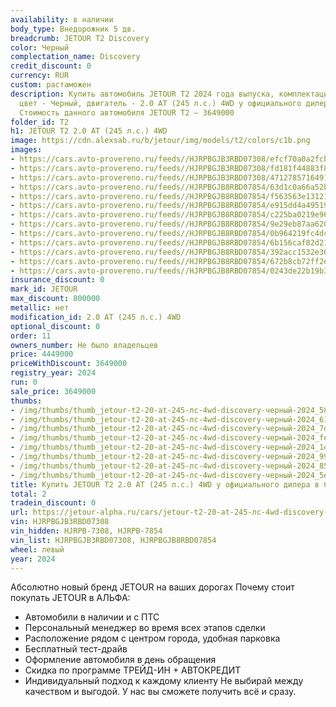 ```yaml
---
availability: в наличии
body_type: Внедорожник 5 дв.
breadcrumb: JETOUR T2 Discovery
color: Черный
complectation_name: Discovery
credit_discount: 0
currency: RUR
custom: растаможен
description: Купить автомобиль JETOUR T2 2024 года выпуска, комплектация Discovery,
  цвет - Черный, двигатель - 2.0 AT (245 л.с.) 4WD у официального дилера в г. Самара.
  Стоимость данного автомобиля JETOUR T2 – 3649000
folder_id: T2
h1: JETOUR T2 2.0 AT (245 л.с.) 4WD
image: https://cdn.alexsab.ru/b/jetour/img/models/t2/colors/c1b.png
images:
- https://cars.avto-provereno.ru/feeds//HJRPBGJB3RBD07308/efcf70a0a2fcbc8820bb5ec27f258ef5.jpeg
- https://cars.avto-provereno.ru/feeds//HJRPBGJB3RBD07308/fd181f44883f89c4a3fd1ce97c761472.jpeg
- https://cars.avto-provereno.ru/feeds//HJRPBGJB3RBD07308/47127857164913999979335d9b27d406.jpeg
- https://cars.avto-provereno.ru/feeds//HJRPBGJB8RBD07854/63d1c0a66a52b210c1782287da2fe9e2.jpg
- https://cars.avto-provereno.ru/feeds//HJRPBGJB8RBD07854/f563563e13121252a74e936dc771d9cc.jpg
- https://cars.avto-provereno.ru/feeds//HJRPBGJB8RBD07854/e915dd4a49519cd390ed623b07f99bd4.jpg
- https://cars.avto-provereno.ru/feeds//HJRPBGJB8RBD07854/c225ba0219e96fbc4ee823ce3b885438.jpg
- https://cars.avto-provereno.ru/feeds//HJRPBGJB8RBD07854/9e29eb87aa6208ca6913f89f4f95e8c5.jpg
- https://cars.avto-provereno.ru/feeds//HJRPBGJB8RBD07854/0b964219fc4dc7f634a65c4759652365.jpg
- https://cars.avto-provereno.ru/feeds//HJRPBGJB8RBD07854/6b156caf82d21e527dafd4587113d394.jpg
- https://cars.avto-provereno.ru/feeds//HJRPBGJB8RBD07854/392acc1532e36bb17fa8ca6e2ff14317.jpg
- https://cars.avto-provereno.ru/feeds//HJRPBGJB8RBD07854/672b8cb72ff2eb2cf72bcc63b7ff596f.jpg
- https://cars.avto-provereno.ru/feeds//HJRPBGJB8RBD07854/0243de22b19b3e4c52a9694790e10d32.jpg
insurance_discount: 0
mark_id: JETOUR
max_discount: 800000
metallic: нет
modification_id: 2.0 AT (245 л.с.) 4WD
optional_discount: 0
order: 11
owners_number: Не было владельцев
price: 4449000
priceWithDiscount: 3649000
registry_year: 2024
run: 0
sale_price: 3649000
thumbs:
- /img/thumbs/thumb_jetour-t2-20-at-245-лс-4wd-discovery-черный-2024_58ef5_0.webp
- /img/thumbs/thumb_jetour-t2-20-at-245-лс-4wd-discovery-черный-2024_61472_1.webp
- /img/thumbs/thumb_jetour-t2-20-at-245-лс-4wd-discovery-черный-2024_7d406_2.webp
- /img/thumbs/thumb_jetour-t2-20-at-245-лс-4wd-discovery-черный-2024_fe9e2_0.webp
- /img/thumbs/thumb_jetour-t2-20-at-245-лс-4wd-discovery-черный-2024_1d9cc_1.webp
- /img/thumbs/thumb_jetour-t2-20-at-245-лс-4wd-discovery-черный-2024_99bd4_2.webp
- /img/thumbs/thumb_jetour-t2-20-at-245-лс-4wd-discovery-черный-2024_85438_3.webp
- /img/thumbs/thumb_jetour-t2-20-at-245-лс-4wd-discovery-черный-2024_5e8c5_4.webp
title: Купить JETOUR T2 2.0 AT (245 л.с.) 4WD у официального дилера в Самаре
total: 2
tradein_discount: 0
url: https://jetour-alpha.ru/cars/jetour-t2-20-at-245-лс-4wd-discovery-черный-2024/
vin: HJRPBGJB3RBD07308
vin_hidden: HJRPB-7308, HJRPB-7854
vin_list: HJRPBGJB3RBD07308, HJRPBGJB8RBD07854
wheel: левый
year: 2024
---
```

Абсолютно новый бренд JETOUR на ваших дорогах
Почему стоит покупать JETOUR в АЛЬФА:
- Автомобили в наличии и с ПТС
- Персональный менеджер во время всех этапов сделки
- Расположение рядом с центром города, удобная парковка
- Бесплатный тест-драйв
- Оформление автомобиля в день обращения
- Скидка по программе ТРЕЙД-ИН + АВТОКРЕДИТ
- Индивидуальный подход  к каждому клиенту
Не выбирай между качеством и выгодой. У нас вы сможете получить всё и сразу.